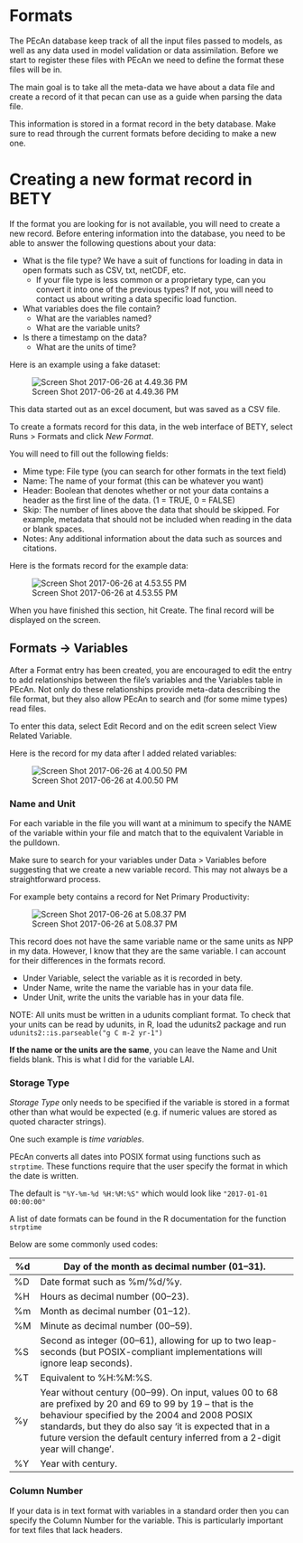 # Formats

The PEcAn database keep track of all the input files passed to models, as well as any data used in model validation or data assimilation. Before we start to register these files with PEcAn we need to define the format these files will be in.

The main goal is to take all the meta-data we have about a data file and create a record of it that pecan can use as a guide when parsing the data file. 

This information is stored in a format record in the bety database. Make sure to read through the current formats before deciding to make a new one. 

# Creating a new format record in BETY

If the format you are looking for is not available, you will need to create a new record. Before entering information into the database, you need to be able to answer the following questions about your data:

- What is the file type? We have a suit of functions for loading in data in open formats such as CSV, txt, netCDF, etc. 
  - If your file type is less common or a proprietary type, can you convert it into one of the previous types? If not, you will need to contact us about writing a data specific load function.
- What variables does the file contain?
  - What are the variables named?
  - What are the variable units?
- Is there a timestamp on the data? 
  - What are the units of time?

Here is an example using a fake dataset:

![Screen Shot 2017-06-26 at 4.49.36 PM](images/Screen Shot 2017-06-26 at 4.49.36 PM.png)



This data started out as an excel document, but was saved as a CSV file. 

To create a formats record for this data, in the web interface of BETY, select Runs > Formats and click _New Format_. 

You will need to fill out the following fields:

- Mime type: File type (you can search for other formats in the text field)
- Name: The name of your format (this can be whatever you want)
- Header: Boolean that denotes whether or not your data contains a header as the first line of the data. (1 = TRUE, 0 = FALSE)
- Skip: The number of lines above the data that should be skipped. For example, metadata that should not be included when reading in the data or blank spaces. 
- Notes: Any additional information about the data such as sources and citations.  

Here is the formats record for the example data:

![Screen Shot 2017-06-26 at 4.53.55 PM](images/Screen Shot 2017-06-26 at 4.53.55 PM.png)

When you have finished this section, hit Create. The final record will be displayed on the screen. 

## Formats -> Variables

After a Format entry has been created, you are encouraged to edit the entry to add relationships between the file's variables and the Variables table in PEcAn. Not only do these relationships provide meta-data describing the file format, but they also allow PEcAn to search and (for some mime types) read files.

To enter this data, select Edit Record and on the edit screen select View Related Variable. 

Here is the record for my data after I added related variables:

![Screen Shot 2017-06-26 at 4.00.50 PM](images/Screen Shot 2017-06-26 at 4.00.50 PM.png)

### Name and Unit

For each variable in the file you will want at a minimum to specify the NAME of the variable within your file and match that to the equivalent Variable in the pulldown.

Make sure to search for your variables under Data > Variables before suggesting that we create a new variable record. This may not always be a straightforward process. 

For example bety contains a record for Net Primary Productivity: 

![Screen Shot 2017-06-26 at 5.08.37 PM](images/Screen Shot 2017-06-26 at 5.08.37 PM.png)

This record does not have the same variable name or the same units as NPP in my data. However, I know that they are the same variable. I can account for their differences in the formats record. 

- Under Variable, select the variable as it is recorded in bety.
- Under Name, write the name the variable has in your data file.
- Under Unit, write the units the variable has in your data file. 

NOTE: All units must be written in a udunits compliant format. To check that your units can be read by udunits, in R, load the udunits2 package and run `udunits2::is.parseable("g C m-2 yr-1")`

**If the name or the units are the same**, you can leave the Name and Unit fields blank. This is what I did for the variable LAI. 

### Storage Type

_Storage Type_ only needs to be specified if the variable is stored in a format other than what would be expected (e.g. if numeric values are stored as quoted character strings).

One such example is *time variables*.

PEcAn converts all dates into POSIX format using functions such as `strptime`. These functions require that the user specify the format in which the date is written. 

The default is `"%Y-%m-%d %H:%M:%S"` which would look like `"2017-01-01 00:00:00"`

A list of date formats can be found in the R documentation for the function `strptime`	

Below are some commonly used codes:

| %d   | Day of the month as decimal number (01–31). |
| ---- | ---------------------------------------- |
| %D   | Date format such as %m/%d/%y.            |
| %H   | Hours as decimal number (00–23).         |
| %m   | Month as decimal number (01–12).         |
| %M   | Minute as decimal number (00–59).        |
| %S   | Second as integer (00–61), allowing for up to two leap-seconds  (but POSIX-compliant implementations will ignore leap seconds). |
| %T   | Equivalent to %H:%M:%S.                  |
| %y   | Year without century (00–99). On input, values 00 to 68 are  prefixed by 20 and 69 to 99 by 19 – that is the behaviour specified by the  2004 and 2008 POSIX standards, but they do also say ‘it is expected that in a  future version the default century inferred from a 2-digit year will change’. |
| %Y   | Year with century.                       |


### Column Number

If your data is in text format with variables in a standard order then you can specify the Column Number for the variable. This is particularly important for text files that lack headers.

